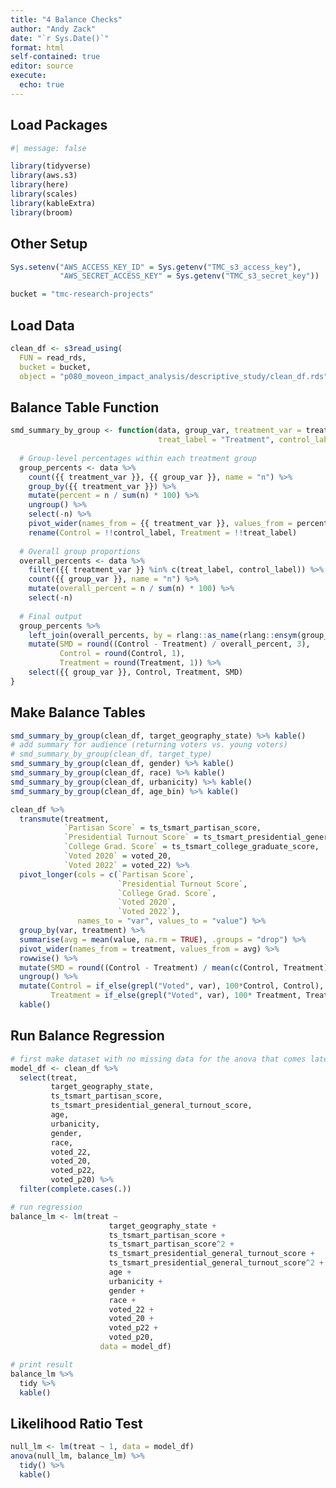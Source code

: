 ```yaml
---
title: "4 Balance Checks"
author: "Andy Zack"
date: "`r Sys.Date()`"
format: html
self-contained: true
editor: source
execute:
  echo: true
---
```


## Load Packages

```r
#| message: false

library(tidyverse)
library(aws.s3)
library(here)
library(scales)
library(kableExtra)
library(broom)
```

## Other Setup

```r
Sys.setenv("AWS_ACCESS_KEY_ID" = Sys.getenv("TMC_s3_access_key"),
           "AWS_SECRET_ACCESS_KEY" = Sys.getenv("TMC_s3_secret_key"))

bucket = "tmc-research-projects"
```

## Load Data

```r
clean_df <- s3read_using(
  FUN = read_rds,
  bucket = bucket,
  object = "p080_moveon_impact_analysis/descriptive_study/clean_df.rds")
```

## Balance Table Function

```r
smd_summary_by_group <- function(data, group_var, treatment_var = treatment, 
                                 treat_label = "Treatment", control_label = "Control") {
  
  # Group-level percentages within each treatment group
  group_percents <- data %>%
    count({{ treatment_var }}, {{ group_var }}, name = "n") %>%
    group_by({{ treatment_var }}) %>%
    mutate(percent = n / sum(n) * 100) %>%
    ungroup() %>%
    select(-n) %>%
    pivot_wider(names_from = {{ treatment_var }}, values_from = percent) %>%
    rename(Control = !!control_label, Treatment = !!treat_label)
  
  # Overall group proportions
  overall_percents <- data %>%
    filter({{ treatment_var }} %in% c(treat_label, control_label)) %>%
    count({{ group_var }}, name = "n") %>%
    mutate(overall_percent = n / sum(n) * 100) %>%
    select(-n)
  
  # Final output
  group_percents %>%
    left_join(overall_percents, by = rlang::as_name(rlang::ensym(group_var))) %>%
    mutate(SMD = round((Control - Treatment) / overall_percent, 3),
           Control = round(Control, 1),
           Treatment = round(Treatment, 1)) %>%
    select({{ group_var }}, Control, Treatment, SMD)
}
```

## Make Balance Tables

```r
smd_summary_by_group(clean_df, target_geography_state) %>% kable()
# add summary for audience (returning voters vs. young voters)
# smd_summary_by_group(clean_df, target_type)
smd_summary_by_group(clean_df, gender) %>% kable()
smd_summary_by_group(clean_df, race) %>% kable()
smd_summary_by_group(clean_df, urbanicity) %>% kable()
smd_summary_by_group(clean_df, age_bin) %>% kable()
```

```r
clean_df %>%
  transmute(treatment,
            `Partisan Score` = ts_tsmart_partisan_score,
            `Presidential Turnout Score` = ts_tsmart_presidential_general_turnout_score,
            `College Grad. Score` = ts_tsmart_college_graduate_score,
            `Voted 2020` = voted_20,
            `Voted 2022` = voted_22) %>%
  pivot_longer(cols = c(`Partisan Score`,
                        `Presidential Turnout Score`,
                        `College Grad. Score`,
                        `Voted 2020`,
                        `Voted 2022`), 
               names_to = "var", values_to = "value") %>%
  group_by(var, treatment) %>%
  summarise(avg = mean(value, na.rm = TRUE), .groups = "drop") %>%
  pivot_wider(names_from = treatment, values_from = avg) %>%
  rowwise() %>%
  mutate(SMD = round((Control - Treatment) / mean(c(Control, Treatment), na.rm = TRUE), digits = 3)) %>%
  ungroup() %>%
  mutate(Control = if_else(grepl("Voted", var), 100*Control, Control),
         Treatment = if_else(grepl("Voted", var), 100* Treatment, Treatment)) %>%
  kable()
```

## Run Balance Regression 

```r
# first make dataset with no missing data for the anova that comes later
model_df <- clean_df %>%
  select(treat,
         target_geography_state,
         ts_tsmart_partisan_score,
         ts_tsmart_presidential_general_turnout_score,
         age,
         urbanicity,
         gender,
         race,
         voted_22,
         voted_20,
         voted_p22,
         voted_p20) %>%
  filter(complete.cases(.))

# run regression
balance_lm <- lm(treat ~ 
                      target_geography_state +
                      ts_tsmart_partisan_score +
                      ts_tsmart_partisan_score^2 +
                      ts_tsmart_presidential_general_turnout_score +
                      ts_tsmart_presidential_general_turnout_score^2 +
                      age + 
                      urbanicity +
                      gender +
                      race +
                      voted_22 +
                      voted_20 +
                      voted_p22 +
                      voted_p20, 
                    data = model_df)

# print result
balance_lm %>% 
  tidy %>% 
  kable()
```

## Likelihood Ratio Test

```r
null_lm <- lm(treat ~ 1, data = model_df)
anova(null_lm, balance_lm) %>% 
  tidy() %>%
  kable()
```
